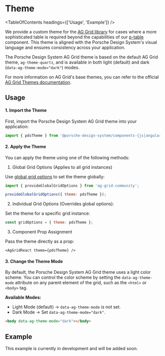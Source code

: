 
# Theme

<TableOfContents headings={['Usage', 'Example']} />

We provide a custom theme for the [AG Grid library](https://ag-grid.com) for cases where a more sophisticated table is
required beyond the capabilities of our [p-table](/components/table/examples/) component. This theme is aligned with the
Porsche Design System's visual language and ensures consistency across your application.

The Porsche Design System AG Grid theme is based on the default AG Grid theme, `ag-theme-quartz`, and is available in
both light (default) and dark (`data-ag-theme-mode="dark"`) modes.

For more information on AG Grid's base themes, you can refer to the official
[AG Grid Themes documentation](https://ag-grid.com/javascript-data-grid/themes).

## Usage

#### 1. Import the Theme

First, import the Porsche Design System AG Grid theme into your application:

```js
import { pdsTheme } from '@porsche-design-system/components-{js|angular|react|vue}/ag-grid';
```

#### 2. Apply the Theme

You can apply the theme using one of the following methods:

1. Global Grid Options (Applies to all grid instances)

Use [global grid options](https://ag-grid.com/javascript-data-grid/grid-interface/#global-grid-options) to set the theme
globally:

```js
import { provideGlobalGridOptions } from 'ag-grid-community';

provideGlobalGridOptions({ theme: pdsTheme });
```

2. Individual Grid Options (Overrides global options):

Set the theme for a specific grid instance:

```js
const gridOptions = { theme: pdsTheme };
```

3. Component Prop Assignment

Pass the theme directly as a prop:

```tsx
<AgGridReact theme={pdsTheme} />
```

#### 3. Change the Theme Mode

By default, the Porsche Design System AG Grid theme uses a light color scheme. You can control the color scheme by
setting the `data-ag-theme-mode` attribute on any parent element of the grid, such as the `<html>` or `<body>` tag.

**Available Modes:**

- Light Mode (default) → `data-ag-theme-mode` is not set.
- Dark Mode → Set `data-ag-theme-mode="dark"`.

```html
<body data-ag-theme-mode="dark"></body>
```

## Example

<Notification heading="Example Coming Soon">
  This example is currently in development and will be added soon.
</Notification>
